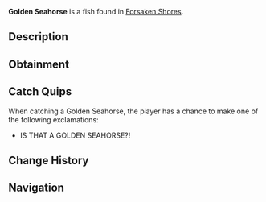 {{FishInfobox
|image          = Golden Seahorse.png
|rarity         = Mythical
|sea            = First Sea
|location       = [[Forsaken Shores]]
|sublocation    = 
|sources        = Fishing Rod
|radar_location = 
|xp             = 2800
|weather        = 
|time           = Day
|season         = Summer
|bait           = Weird Algae
|base_weight    = 0.8
|base_value     = 2900
|weight_range   = 0.5
|base_chance    = 0.001
|base_resil     = 10
}}
'''Golden Seahorse''' is a {{Rarity|Mythical}} fish found in [[Forsaken Shores]].

== Description ==
{{Description|Golden Sea Horses are small but enchanting, drifting near seaweed & algae. Gentle and rare, they’re a delight to find.|Bestiary Entry}}

== Obtainment ==
{{Description|Drifting near seaweed & algae in the Oceanside.|Bestiary Hint}}
{{Fish Availability|
Forsaken Shores/Surrounding Ocean
|top_rods      = 
Leviathan's Fang Rod\89693.43\440041.47;
Free Spirit Rod\76444.94\379346.83;
Trident Rod\74761.97\370995.31;
Great Rod of Oscar\62278.23\237002.57;
No-Life Rod\61495.22\301250.09;
Flimsy Rod\55016.18\176024.53;
Training Rod\55970.06\250393.18;
Ethereal Prism Rod\60257.84\252905.81;
Astralhook Rod\60051.52\252414.29;
Seraphic Rod\58871.27\252360.71;
Rod Of The Forgotten Fang\54941.68\245972.55;
Challenger's Rod\53821.86\252043.72;
Rod Of The Depths\49289.08\222289.6;
Zeus Rod\48925.08\225125.4;
Verdant Shear Rod\48181.29\217994.51;
Rod Of The Exalted One\48112.4\210194.15;
Blazebringer Rod\46526.74\215005.96;
Depthseeker Rod\44691.13\203475.44;
Avalanche Rod\40120.16\183129.64;
Volcanic Rod\38115.53\177730.58;
Steady Rod\13473.66\73409.16
|recommended   = Trident Rod
}}

== Catch Quips ==
When catching a Golden Seahorse, the player has a chance to make one of the following exclamations:
* IS THAT A GOLDEN SEAHORSE?!

== Change History ==
{{Change History|{{subst:Current Version}}}}

== Navigation ==
{{Fish Navbox|Forsaken Shores}}